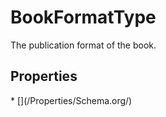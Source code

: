 
# BookFormatType

The publication format of the book.

## Properties

<Grid>
* [](/Properties/Schema.org/)

</Grid>

